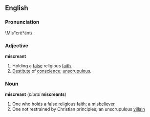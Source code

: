 ==English==
=== Pronunciation ===
\Mis"cr&#275;*änt\

=== Adjective ===
'''miscreant'''

# Holding a [[false]] religious [[faith]].
# [[Destitute]] of [[conscience]]; [[unscrupulous]].

=== Noun ===
'''miscreant''' (''plural'' '''miscreants''')

# One who holds a false religious faith; a [[misbeliever]]
# One not restrained by Christian principles; an unscrupulous [[villain]]
{{seeCites}}